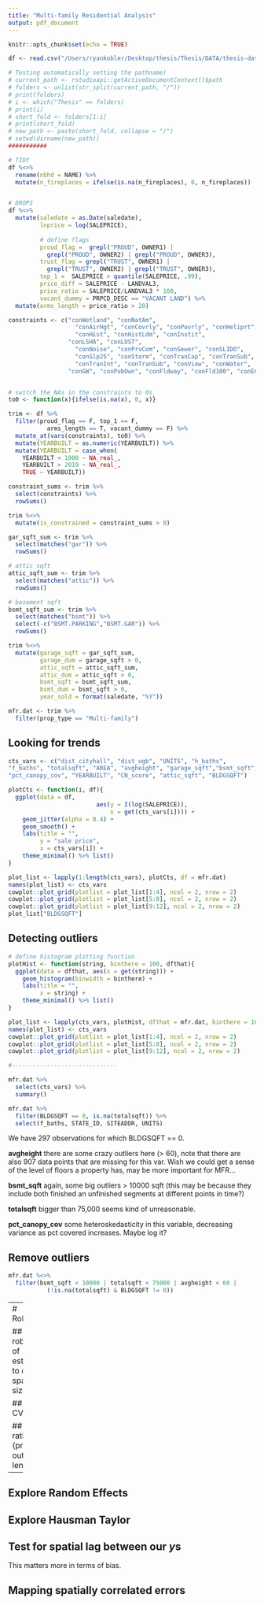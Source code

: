 ```yaml
---
title: "Multi-family Residential Analysis"
output: pdf_document
---
```


```r
knitr::opts_chunk$set(echo = TRUE)
```

```r
df <- read.csv("/Users/ryankobler/Desktop/thesis/Thesis/DATA/thesis-data.csv")

# Testing automatically setting the pathname)
# current_path <- rstudioapi::getActiveDocumentContext()$path 
# folders <- unlist(str_split(current_path, "/"))
# print(folders)
# i <- which("Thesis" == folders)
# print(i)
# short_fold <- folders[1:i]
# print(short_fold)
# new_path <- paste(short_fold, collapse = "/")
# setwd(dirname(new_path))
###########

# TIDY
df %<>%
  rename(nbhd = NAME) %>%
  mutate(n_fireplaces = ifelse(is.na(n_fireplaces), 0, n_fireplaces))


# DROPS
df %<>%
  mutate(saledate = as.Date(saledate),
         lnprice = log(SALEPRICE),
         
         # define flags
         proud_flag =  grepl("PROUD", OWNER1) | 
           grepl("PROUD", OWNER2) | grepl("PROUD", OWNER3),
         trust_flag = grepl("TRUST", OWNER1) | 
           grepl("TRUST", OWNER2) | grepl("TRUST", OWNER3), 
         top_1 =  SALEPRICE > quantile(SALEPRICE, .99),
         price_diff = SALEPRICE - LANDVAL3, 
         price_ratio = SALEPRICE/LANDVAL3 * 100,
         vacant_dummy = PRPCD_DESC == "VACANT LAND") %>%
  mutate(arms_length = price_ratio > 20)

constraints <- c("conWetland", "conNatAm", 
                   "conAirHgt", "conCovrly", "conPovrly", "conHeliprt",
                   "conHist", "conHistLdm", "conInstit", 
                 "conLSHA", "conLUST",
                   "conNoise", "conPrvCom", "conSewer", "conSLIDO",
                   "conSlp25", "conStorm", "conTranCap", "conTranSub",
                   "conTranInt", "conTranSub", "conView", "conWater", 
                 "conGW", "conPubOwn", "conFldway", "conFld100", "conECSI")


# switch the NAs in the constraints to 0s
to0 <- function(x){ifelse(is.na(x), 0, x)}

trim <- df %>% 
  filter(proud_flag == F, top_1 == F,
           arms_length == T, vacant_dummy == F) %>%
  mutate_at(vars(constraints), to0) %>%
  mutate(YEARBUILT = as.numeric(YEARBUILT)) %>%
  mutate(YEARBUILT = case_when(
    YEARBUILT < 1000 ~ NA_real_,
    YEARBUILT > 2019 ~ NA_real_,
    TRUE ~ YEARBUILT))

constraint_sums <- trim %>%
  select(constraints) %>%
  rowSums()

trim %<>%
  mutate(is_constrained = constraint_sums > 0)

gar_sqft_sum <- trim %>%
  select(matches("gar")) %>%
  rowSums()

# attic sqft
attic_sqft_sum <- trim %>%
  select(matches("attic")) %>%
  rowSums()

# basement sqft
bsmt_sqft_sum <- trim %>%
  select(matches("bsmt")) %>%
  select(-c("BSMT.PARKING","BSMT.GAR")) %>%
  rowSums()

trim %<>%
  mutate(garage_sqft = gar_sqft_sum,
         garage_dum = garage_sqft > 0,
         attic_sqft = attic_sqft_sum,
         attic_dum = attic_sqft > 0,
         bsmt_sqft = bsmt_sqft_sum,
         bsmt_dum = bsmt_sqft > 0,
         year_sold = format(saledate, "%Y"))

mfr.dat <- trim %>%
  filter(prop_type == "Multi-family")
```


## Looking for trends 
```r
cts_vars <- c("dist_cityhall", "dist_ugb", "UNITS", "h_baths",
"f_baths", "totalsqft", "AREA", "avgheight", "garage_sqft","bsmt_sqft",
"pct_canopy_cov", "YEARBUILT", "CN_score", "attic_sqft", "BLDGSQFT")

plotCts <- function(i, df){
  ggplot(data = df, 
                         aes(y = I(log(SALEPRICE)), 
                             x = get(cts_vars[i]))) +
    geom_jitter(alpha = 0.4) +
    geom_smooth() +
    labs(title = "",
         y = "sale price",
         x = cts_vars[i]) + 
    theme_minimal() %>% list()
}

plot_list <- lapply(1:length(cts_vars), plotCts, df = mfr.dat)
names(plot_list) <- cts_vars
cowplot::plot_grid(plotlist = plot_list[1:4], ncol = 2, nrow = 2)
cowplot::plot_grid(plotlist = plot_list[5:8], ncol = 2, nrow = 2)
cowplot::plot_grid(plotlist = plot_list[9:12], ncol = 2, nrow = 2)
plot_list["BLDGSQFT"]
```


## Detecting outliers

```r
# define histogram plotting function
plotHist <- function(string, binthere = 100, dfthat){
  ggplot(data = dfthat, aes(x = get(string))) +
    geom_histogram(binwidth = binthere) +
    labs(title = "",
         x = string) + 
    theme_minimal() %>% list()
}

plot_list <- lapply(cts_vars, plotHist, dfthat = mfr.dat, binthere = 100)
names(plot_list) <- cts_vars
cowplot::plot_grid(plotlist = plot_list[1:4], ncol = 2, nrow = 2)
cowplot::plot_grid(plotlist = plot_list[5:8], ncol = 2, nrow = 2)
cowplot::plot_grid(plotlist = plot_list[9:12], ncol = 2, nrow = 2)

#------------------------------
```


```r
mfr.dat %>%
  select(cts_vars) %>%
  summary()

mfr.dat %>%
  filter(BLDGSQFT == 0, is.na(totalsqft)) %>%
  select(f_baths, STATE_ID, SITEADDR, UNITS)
```

We have 297 observations for which BLDGSQFT == 0.

**avgheight** there are some crazy outliers here (> 60), note that there are also 907 data points that are missing for this var. Wish we could get a sense of the level of floors a property has, may be more important for MFR...

**bsmt_sqft** again, some big outliers > 10000 sqft (this may be because they include both finished an unfinished segments at different points in time?)

**totalsqft** bigger than 75,000 seems kind of unreasonable.

**pct_canopy_cov** some heteroskedasticity in this variable, decreasing variance as pct covered increases. Maybe log it?

## Remove outliers

```R
mfr.dat %<>%
  filter(bsmt_sqft < 10000 | totalsqft < 75000 | avgheight < 60 | 
           (!is.na(totalsqft) & BLDGSQFT != 0))
```

---
# Robustness

## Test robustness of estimates to different spatial sizes

## K-fold CV 

## Price ratio (pruning out arms-length)
---

## Explore Random Effects

## Explore Hausman Taylor

## Test for spatial lag between our $y$s 
This matters more in terms of bias.



## Mapping spatially correlated errors


